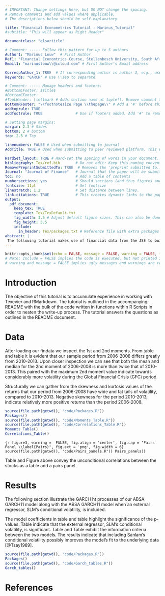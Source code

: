 ```yaml
---
# IMPORTANT: Change settings here, but DO NOT change the spacing. 
# Remove comments and add values where applicable. 
# The descriptions below should be self-explanatory

title: "Financial Econometrics Tutorial - Marinus_Tutorial"
#subtitle: "This will appear as Right Header"

documentclass: "elsarticle"

# Comment: ----- Follow this pattern for up to 5 authors
Author1: "Marinus Louw"  # First Author
Ref1: "Financial Economtrics Course, Stellenbosch University, South Africa" # First Author's Affiliation
Email1: "marinuslouw\\@icloud.com" # First Author's Email address

CorrespAuthor_1: TRUE  # If corresponding author is author 3, e.g., use CorrespAuthor_3: TRUE
keywords: "GARCH" # Use \\sep to separate

# Comment: ----- Manage headers and footers:
#BottomLFooter: $Title$
#BottomCFooter:
#TopLHeader: \leftmark # Adds section name at topleft. Remove comment to add it.
BottomRFooter: "\\footnotesize Page \\thepage\\" # Add a '#' before this line to remove footer.
addtoprule: TRUE
addfootrule: TRUE               # Use if footers added. Add '#' to remove line.

# Setting page margins:
margin: 2.3 # Sides
bottom: 2 # bottom
top: 2.5 # Top

linenumbers: FALSE # Used when submitting to journal
AddTitle: TRUE # Used when submitting to peer reviewed platform. This will remove author names. 

HardSet_layout: TRUE # Hard-set the spacing of words in your document. This will stop LaTeX squashing text to fit on pages, e.g. This is done by hard-setting the spacing dimensions. Set to FALSE if you want LaTeX to optimize this for your paper. 
bibliography: Tex/ref.bib       # Do not edit: Keep this naming convention and location.
RemovePreprintSubmittedTo: TRUE  # Removes the 'preprint submitted to...' at bottom of titlepage
Journal: "Journal of Finance"   # Journal that the paper will be submitting to, if RemovePreprintSubmittedTo is set to TRUE.
toc: no                         # Add a table of contents
numbersections: yes             # Should sections (and thus figures and tables) be numbered?
fontsize: 11pt                  # Set fontsize
linestretch: 1.2                # Set distance between lines.
link-citations: TRUE            # This creates dynamic links to the papers in reference list.
output:
  pdf_document:
    keep_tex: TRUE
    template: Tex/TexDefault.txt
    fig_width: 3.5 # Adjust default figure sizes. This can also be done in the chunks of the text.
    fig_height: 3.5
    include:
      in_header: Tex/packages.txt # Reference file with extra packages
abstract: |
 The following tutorial makes use of financial data from the JSE to build individual GARCH models from which volatility forecasts can be made. The tutorial also aims to improve the ABSA GARCH model's forecast accuracy by specifying the conditional volatility of Sanlam as an external regressor in the variance model. The \ref{Results} found that ABSA's GARCH model's predictive power is improved by including Sanlam as an external regressor.
---
```


<!-- First: Set your default preferences for chunk options: -->

<!-- If you want a chunk's code to be printed, set echo = TRUE. message = FALSE stops R printing ugly package loading details in your final paper too. I also suggest setting warning = FALSE and checking for warnings in R, else you might find ugly warnings in your paper. -->

```r
knitr::opts_chunk$set(echo = FALSE, message = FALSE, warning = FALSE, fig.width = 6, fig.height = 5, fig.pos="H", fig.pos = 'H')
# Note: Include = FALSE implies the code is executed, but not printed in your pdf.
# warning and message = FALSE implies ugly messages and warnings are removed from your pdf. These should be picked up when you execute the command chunks (code sections below) in your rmd, not printed in your paper!

```


<!-- ############################## -->
<!-- # Start Writing here: -->
<!-- ############################## -->

# Introduction \label{Introduction}
The objective of this tutorial is to accumulate experience in working with Texevier and RMarkdown. The tutorial is outlined in the accompanying README with the bulk of the code written in functions within R Scripts in order to neaten the write-up process. The tutorial answers the questions as outlined in the README document.

# Data \label{Data}
After loading our findata we inspect the 1st and 2nd moments. From table \ref{Moments-A} and table \ref{Moments-B} it is evident that our sample period from 2006-2008 differs greatly from 2010-2013. Upon closer inspection we can see that both the mean and median for the 2nd moment of 2006-2008 is more than twice that of 2010-2013. This paired with the maximum 2nd moment value indicate towards considerably more volatility during the Global Financial Crisis (GFC) period.

Structurally we can gather from the skewness and kurtosis values of the returns that our period from 2006-2008 have wide and fat tails of volatility, compared to 2010-2013. Negative skewness for the period 2010-2013, indicate relatively more positive returns than the period 2006-2008.

```r
source(file.path(getwd(), "code/Packages.R"))
Packages()
source(file.path(getwd(), "code/Moments_Table.R"))
source(file.path(getwd(), "code/Correlations_Table.R"))
Moments_Table()
Correlations_Table()
```
```{r figure3, warning =  FALSE, fig.align = 'center', fig.cap = "Pairs Panel \\label{Pairs}", fig.ext = 'png', fig.width = 6}
source(file.path(getwd(), "code/Pairs_panels.R"))
Pairs_panels()
```

Table \ref{Correlations} and Figure \ref{Pairs} above convey the unconditional correlations between the stocks as a table and a pairs panel.

# Results \label{Results}

The following section illustrate the GARCH ht processes of our ABSA GARCH11 model along with the ABSA GARCH11 model when an external regressor, SLM's conditional volatility, is included. 

The model coefficients in table \ref{GARCH-A} and table \ref{GARCH-B} highlight the significance of the p-values. Table \ref{GARCH-B} indicate that the external regressor, SLM's conditional volatility, is significant. Table \ref{GARCH-C} and Table \ref{GARCH-D} exhibit the information criteria between the two models. The results indicate that including Sanlam's conditional volatility possibly improves the model's fit to the underlying data [@Tsay1989].

```r
source(file.path(getwd(), "code/Packages.R"))
Packages()
source(file.path(getwd(), "code/Garch_tables.R"))
Garch_tables()
```

# References \label{References}
